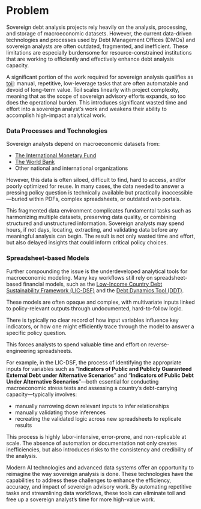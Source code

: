 # Problem

Sovereign debt analysis projects rely heavily on the analysis, processing, and storage of macroeconomic datasets. However, the current data-driven technologies and processes used by Debt Management Offices (DMOs) and sovereign analysts are often outdated, fragmented, and inefficient. These limitations are especially burdensome for resource-constrained institutions that are working to efficiently and effectively enhance debt analysis capacity.

A significant portion of the work required for sovereign analysis qualifies as [toil](): manual, repetitive, low-leverage tasks that are often automatable and devoid of long-term value. Toil scales linearly with project complexity, meaning that as the scope of sovereign advisory efforts expands, so too does the operational burden. This introduces significant wasted time and effort into a sovereign analyst's work and weakens their ability to accomplish high-impact analytical work.

### Data Processes and Technologies
Sovereign analysts depend on macroeconomic datasets from: 

* [The International Monetary Fund]()
* [The World Bank]() 
* Other national and international organizations

However, this data is often siloed, difficult to find, hard to access, and/or poorly optimized for reuse. In many cases, the data needed to answer a pressing policy question is technically available but practically inaccessible—buried within PDFs, complex spreadsheets, or outdated web portals. 

This fragmented data environment complicates fundamental tasks such as harmonizing multiple datasets, preserving data quality, or combining structured and unstructured information. Sovereign analysts may spend hours, if not days, locating, extracting, and validating data before any meaningful analysis can begin. The result is not only wasted time and effort, but also delayed insights that could inform critical policy choices.

### Spreadsheet-based Models
Further compounding the issue is the underdeveloped analytical tools for macroeconomic modeling. Many key workflows still rely on spreadsheet-based financial models, such as the [Low-Income Country Debt Sustainability Framework (LIC-DSF)]() and the [Debt Dynamics Tool (DDT)](). 

These models are often opaque and complex, with multivariate inputs linked to policy-relevant outputs through undocumented, hard-to-follow logic. 

There is typically no clear record of how input variables influence key indicators, or how one might efficiently trace through the model to answer a specific policy question. 

This forces analysts to spend valuable time and effort on reverse-engineering spreadsheets.

For example, in the LIC-DSF, the process of identifying the appropriate inputs for variables such as "**Indicators of Public and Publicly Guaranteed External Debt under Alternative Scenarios**" and "**Indicators of Public Debt Under Alternative Scenarios**"—both essential for conducting macroeconomic stress tests and assessing a country’s debt-carrying capacity—typically involves:

* manually narrowing down relevant inputs to infer relationships
* manually validating those inferences
* recreating the validated logic across new spreadsheets to replicate results

This process is highly labor-intensive, error-prone, and non-replicable at scale. The absence of automation or documentation not only creates inefficiencies, but also introduces risks to the consistency and credibility of the analysis.

Modern AI technologies and advanced data systems offer an opportunity to reimagine the way sovereign analysis is done. These technologies have the capabilities to address these challenges to enhance the efficiency, accuracy, and impact of sovereign advisory work. By automating repetitive tasks and streamlining data workflows, these tools can eliminate toil and free up a sovereign analyst’s time for more high-value work.